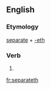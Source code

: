 ==English==

===Etymology===
[[separate]] + [[-eth]]

===Verb===
{{en-verb form}}

# {{en-archaic third-person singular of|separate}}

[[fr:separateth]]